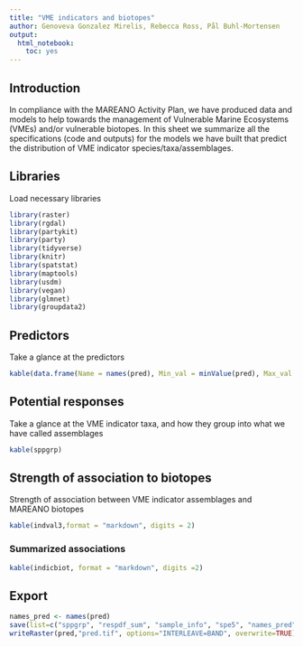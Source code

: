 ```yaml
---
title: "VME indicators and biotopes"
author: Genoveva Gonzalez Mirelis, Rebecca Ross, Pål Buhl-Mortensen
output: 
  html_notebook: 
    toc: yes
---
```


## Introduction
In compliance with the MAREANO Activity Plan, we have produced data and models to help towards the management of Vulnerable Marine Ecosystems (VMEs) and/or vulnerable biotopes. In this sheet we summarize all the specifications (code and outputs) for the models we have built that predict the distribution of VME indicator species/taxa/assemblages.

## Libraries
Load necessary libraries
```r
library(raster)
library(rgdal)
library(partykit)
library(party)
library(tidyverse)
library(knitr)
library(spatstat)
library(maptools)
library(usdm)
library(vegan)
library(glmnet)
library(groupdata2)
```

## Predictors
Take a glance at the predictors
```r
kable(data.frame(Name = names(pred), Min_val = minValue(pred), Max_val = maxValue(pred)), format = "markdown", digits = 2)
```

## Potential responses
Take a glance at the VME indicator taxa, and how they group into what we have called assemblages
```r
kable(sppgrp)
```

## Strength of association to biotopes
Strength of association between VME indicator assemblages and MAREANO biotopes
```r
kable(indval3,format = "markdown", digits = 2)
```

### Summarized associations
```r
kable(indicbiot, format = "markdown", digits =2)
```
## Export
```r
names_pred <- names(pred)
save(list=c("sppgrp", "respdf_sum", "sample_info", "spe5", "names_pred"), file = "WORKSPACE_modeltraining.Rdata") # save in working dir
writeRaster(pred,"pred.tif", options="INTERLEAVE=BAND", overwrite=TRUE)
```

